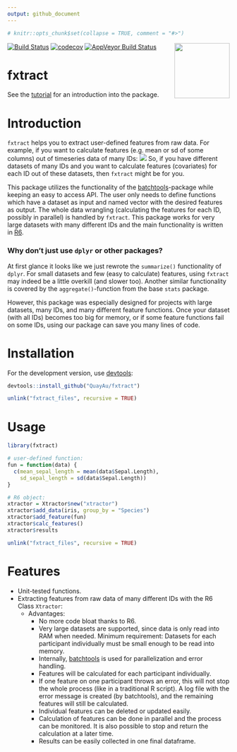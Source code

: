 ```yaml
---
output: github_document
---
```


```r
# knitr::opts_chunk$set(collapse = TRUE, comment = "#>")
```

<img align="right" src="https://raw.githubusercontent.com/quayau/fxtract/master/man/figures/hexagon.svg?sanitize=true" width="125px">

[![Build Status](https://travis-ci.org/QuayAu/fxtract.svg?branch=master)](https://travis-ci.org/QuayAu/fxtract)
[![codecov](https://codecov.io/gh/QuayAu/fxtract/branch/master/graph/badge.svg)](https://codecov.io/gh/QuayAu/fxtract)
[![AppVeyor Build Status](https://ci.appveyor.com/api/projects/status/github/QuayAu/fxtract?branch=master&svg=true)](https://ci.appveyor.com/project/QuayAu/fxtract)

# fxtract 
See the [tutorial](https://quayau.github.io/fxtract/) for an introduction into the package.

# Introduction

``fxtract`` helps you to extract user-defined features from raw data. For example, if you want to calculate features (e.g. mean or sd of some columns) out of timeseries data of many IDs:
![](man/figures/fxtract_main.svg)
So, if you have different datasets of many IDs and you want to calculate features (covariates) for each ID out of these datasets, then ``fxtract`` might be for you.

This package utilizes the functionality of the [batchtools](https://mllg.github.io/batchtools/articles/batchtools.html)-package while keeping an easy to access API.
The user only needs to define functions which have a dataset as input and named vector with the desired features as output. The whole data wrangling (calculating the features for each ID, possibly in parallel) is handled by `fxtract`.
This package works for very large datasets with many different IDs and the main functionality is written in [R6](https://r6.r-lib.org/articles/Introduction.html).

### Why don't just use ``dplyr`` or other packages?
At first glance it looks like we just rewrote the ``summarize()`` functionality of ``dplyr``.
For small datasets and few (easy to calculate) features, using ``fxtract`` may indeed be a little overkill (and slower too).
Another similar functionality is covered by the ``aggregate()``-function from the base ``stats`` package.

However, this package was especially designed for projects with large datasets, many IDs, and many different feature functions.
Once your dataset (with all IDs) becomes too big for memory, or if some feature functions fail on some IDs, using our package can save you many lines of code.

# Installation
For the development version, use [devtools](https://cran.r-project.org/package=devtools):
```r
devtools::install_github("QuayAu/fxtract")
```

```r
unlink("fxtract_files", recursive = TRUE)
```

# Usage
```r
library(fxtract)

# user-defined function:
fun = function(data) {
  c(mean_sepal_length = mean(data$Sepal.Length),
    sd_sepal_length = sd(data$Sepal.Length))
}

# R6 object:
xtractor = Xtractor$new("xtractor")
xtractor$add_data(iris, group_by = "Species")
xtractor$add_feature(fun)
xtractor$calc_features()
xtractor$results

```
```r
unlink("fxtract_files", recursive = TRUE)
```
# Features

* Unit-tested functions.
* Extracting features from raw data of many different IDs with the R6 Class `Xtractor`:
    * Advantages:
        * No more code bloat thanks to R6.
        * Very large datasets are supported, since data is only read into RAM when needed. Minimum requirement: Datasets for each participant individually must be small enough to be read into memory.
        * Internally, [batchtools](https://mllg.github.io/batchtools/articles/batchtools.html) is used for parallelization and error handling.
        * Features will be calculated for each participant individually.
        * If one feature on one participant throws an error, this will not stop the whole process (like in a traditional R script). A log file with the error message is created (by batchtools), and the remaining features will still be calculated. 
        * Individual features can be deleted or updated easily.
        * Calculation of features can be done in parallel and the process can be monitored. It is also possible to stop and return the calculation at a later time.
        * Results can be easily collected in one final dataframe.
